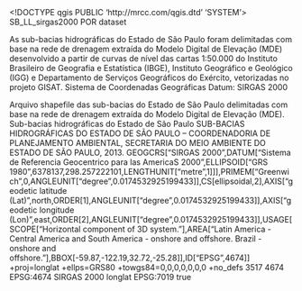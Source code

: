 <!DOCTYPE qgis PUBLIC 'http://mrcc.com/qgis.dtd' 'SYSTEM'>
<qgis version="3.28.11-Firenze">
  <identifier>SB_LL_sirgas2000</identifier>
  <parentidentifier></parentidentifier>
  <language>POR</language>
  <type>dataset</type>
  <title>SB_LL_sirgas2000</title>
  <abstract>As sub-bacias hidrográficas do Estado de São Paulo foram delimitadas com base na rede de drenagem extraída do Modelo Digital de Elevação (MDE) desenvolvido a partir de curvas de nível das cartas 1:50.000 do Instituto Brasileiro de Geografia e Estatística (IBGE), Instituto Geográfico e Geológico (IGG) e Departamento de Serviços Geográficos do Exército, vetorizadas no projeto GISAT. 
Sistema de Coordenadas Geográficas
Datum: SIRGAS 2000

Arquivo shapefile das sub-bacias do Estado de São Paulo delimitadas com base na rede de drenagem extraída do Modelo Digital de Elevação (MDE).</abstract>
  <keywords vocabulary="Search keys">
    <keyword>Sub-bacias hidrográficas do Estado de São Paulo</keyword>
  </keywords>
  <contact>
    <name></name>
    <organization></organization>
    <position></position>
    <voice></voice>
    <fax></fax>
    <email></email>
    <role></role>
  </contact>
  <links/>
  <fees></fees>
  <rights>SUB-BACIAS HIDROGRÁFICAS DO ESTADO DE SÃO PAULO – COORDENADORIA DE PLANEJAMENTO AMBIENTAL, SECRETARIA DO MEIO AMBIENTE DO ESTADO DE SÃO PAULO, 2013.</rights>
  <encoding></encoding>
  <crs>
    <spatialrefsys nativeFormat="Wkt">
      <wkt>GEOGCRS["SIRGAS 2000",DATUM["Sistema de Referencia Geocentrico para las AmericaS 2000",ELLIPSOID["GRS 1980",6378137,298.257222101,LENGTHUNIT["metre",1]]],PRIMEM["Greenwich",0,ANGLEUNIT["degree",0.0174532925199433]],CS[ellipsoidal,2],AXIS["geodetic latitude (Lat)",north,ORDER[1],ANGLEUNIT["degree",0.0174532925199433]],AXIS["geodetic longitude (Lon)",east,ORDER[2],ANGLEUNIT["degree",0.0174532925199433]],USAGE[SCOPE["Horizontal component of 3D system."],AREA["Latin America - Central America and South America - onshore and offshore. Brazil - onshore and offshore."],BBOX[-59.87,-122.19,32.72,-25.28]],ID["EPSG",4674]]</wkt>
      <proj4>+proj=longlat +ellps=GRS80 +towgs84=0,0,0,0,0,0,0 +no_defs</proj4>
      <srsid>3517</srsid>
      <srid>4674</srid>
      <authid>EPSG:4674</authid>
      <description>SIRGAS 2000</description>
      <projectionacronym>longlat</projectionacronym>
      <ellipsoidacronym>EPSG:7019</ellipsoidacronym>
      <geographicflag>true</geographicflag>
    </spatialrefsys>
  </crs>
  <extent>
    <spatial dimensions="2" minx="-53.10486800000000329" maxy="-19.78044699999999878" minz="0" miny="-25.30827999999999989" crs="EPSG:4674" maxx="-44.16339800000000082" maxz="0"/>
    <temporal>
      <period>
        <start></start>
        <end></end>
      </period>
    </temporal>
  </extent>
</qgis>
